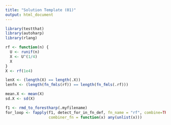 ```yaml
---
title: "Solution Template (01)"
output: html_document
---
```

```r
library(testthat)
library(autoharp)
library(rlang)
```

```r
rf <- function(n) {
  U <- runif(n)
  X <- U^(1/4)
  X
}
X <- rf(1e4)
```

```r
lenX <- (length(X) == length(.X))
lenfn <- (length(fn_fmls(rf)) == length(fn_fmls(.rf)))
```

```r
mean.X <- mean(X)
sd.X <- sd(X)
```

```r
f1 <- rmd_to_forestharp(.myfilename)
for_loop <- fapply(f1, detect_for_in_fn_def, fn_name = "rf", combine=TRUE, 
                   combiner_fn = function(x) any(unlist(x)))
```
